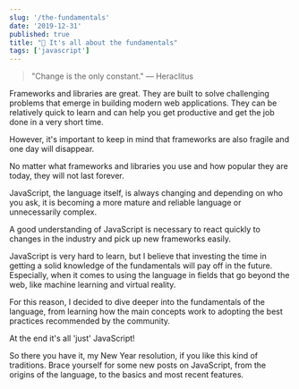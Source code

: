 ```yaml
---
slug: '/the-fundamentals'
date: '2019-12-31'
published: true
title: "🧗 It's all about the fundamentals"
tags: ['javascript']
---
```


<blockquote>
  <p className="fundamentals-quote">
    "Change is the only constant." ― Heraclitus
  </p>
</blockquote>

Frameworks and libraries are great.
They are built to solve challenging problems that emerge in building modern web applications.
They can be relatively quick to learn and can help you get productive and get the job done in a very short time.

However, it's important to keep in mind that frameworks are also fragile and one day will disappear.

No matter what frameworks and libraries you use and how popular they are today,
they will not last forever.

JavaScript, the language itself, is always changing and depending on who you ask,
it is becoming a more mature and reliable language or unnecessarily complex.

A good understanding of JavaScript is necessary to react quickly to changes in the industry and
pick up new frameworks easily.

JavaScript is very hard to learn, but I believe that investing the time in getting a solid knowledge of the fundamentals will pay off in the future.
Especially, when it comes to using the language in fields that go beyond the web,
like machine learning and virtual reality.

For this reason, I decided to dive deeper into the fundamentals of the language,
from learning how the main concepts work to adopting the best practices recommended by the community.

At the end it's all 'just' JavaScript!

So there you have it, my New Year resolution, if you like this kind of traditions.
Brace yourself for some new posts on JavaScript, from the origins of the language, to the basics and most recent features.
